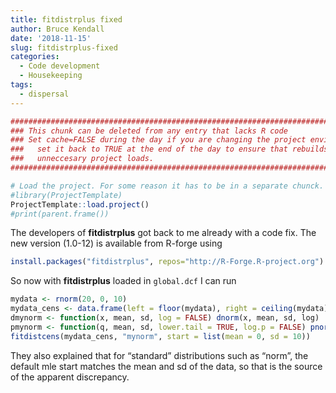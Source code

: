 ```yaml
---
title: fitdistrplus fixed
author: Bruce Kendall
date: '2018-11-15'
slug: fitdistrplus-fixed
categories:
  - Code development
  - Housekeeping
tags:
  - dispersal
---
```

```r
#######################################################################################
### This chunk can be deleted from any entry that lacks R code                      ###
### Set cache=FALSE during the day if you are changing the project environment;     ###
###   set it back to TRUE at the end of the day to ensure that rebuilds don't do    ###
###   unneccesary project loads.                                                    ###
#######################################################################################

# Load the project. For some reason it has to be in a separate chunck.
#library(ProjectTemplate)
ProjectTemplate::load.project()
#print(parent.frame())
```

The developers of **fitdistrplus** got back to me already with a code fix. The new version (1.0-12) is available from R-forge using
```r
install.packages("fitdistrplus", repos="http://R-Forge.R-project.org")
```

So now with **fitdistrplus** loaded in `global.dcf` I can run
```r
mydata <- rnorm(20, 0, 10)
mydata_cens <- data.frame(left = floor(mydata), right = ceiling(mydata))
dmynorm <- function(x, mean, sd, log = FALSE) dnorm(x, mean, sd, log)
pmynorm <- function(q, mean, sd, lower.tail = TRUE, log.p = FALSE) pnorm(q, mean, sd, lower.tail, log.p)
fitdistcens(mydata_cens, "mynorm", start = list(mean = 0, sd = 10))
```

They also explained that for "standard" distributions such as "norm", the default mle start matches the mean and sd of the data, so that is the source of the apparent discrepancy.
